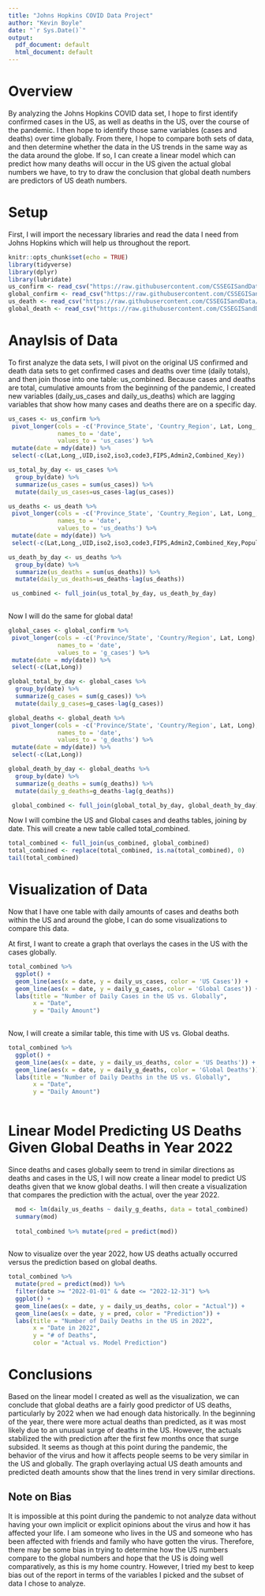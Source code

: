 ```yaml
---
title: "Johns Hopkins COVID Data Project"
author: "Kevin Boyle"
date: "`r Sys.Date()`"
output:
  pdf_document: default
  html_document: default
---
```


# Overview

By analyzing the Johns Hopkins COVID data set, I hope to first identify confirmed cases in the US, as well as deaths in the US, over the course of the pandemic. I then hope to identify those same variables (cases and deaths) over time globally. From there, I hope to compare both sets of data, and then determine whether the data in the US trends in the same way as the data around the globe. If so, I can create a linear model which can predict how many deaths will occur in the US given the actual global numbers we have, to try to draw the conclusion that global death numbers are predictors of US death numbers.

# Setup

First, I will import the necessary libraries and read the data I need from Johns Hopkins which will help us throughout the report.

```r

knitr::opts_chunk$set(echo = TRUE)
library(tidyverse)
library(dplyr)
library(lubridate)
us_confirm <- read_csv("https://raw.githubusercontent.com/CSSEGISandData/COVID-19/master/csse_covid_19_data/csse_covid_19_time_series/time_series_covid19_confirmed_US.csv")
global_confirm <- read_csv("https://raw.githubusercontent.com/CSSEGISandData/COVID-19/master/csse_covid_19_data/csse_covid_19_time_series/time_series_covid19_confirmed_global.csv")
us_death <- read_csv("https://raw.githubusercontent.com/CSSEGISandData/COVID-19/master/csse_covid_19_data/csse_covid_19_time_series/time_series_covid19_deaths_US.csv")
global_death <- read_csv("https://raw.githubusercontent.com/CSSEGISandData/COVID-19/master/csse_covid_19_data/csse_covid_19_time_series/time_series_covid19_deaths_global.csv")

```

# Anaylsis of Data

To first analyze the data sets, I will pivot on the original US confirmed and death data sets to get confirmed cases and deaths over time (daily totals), and then join those into one table: us_combined. Because cases and deaths are total, cumulative amounts from the beginning of the pandemic, I created new variables (daily_us_cases and daily_us_deaths) which are lagging variables that show how many cases and deaths there are on a specific day.

```r

us_cases <- us_confirm %>%
 pivot_longer(cols = -c('Province_State', 'Country_Region', Lat, Long_,UID,iso2,iso3,code3,FIPS,Admin2,Combined_Key),
              names_to = 'date',
              values_to = 'us_cases') %>%
 mutate(date = mdy(date)) %>%
 select(-c(Lat,Long_,UID,iso2,iso3,code3,FIPS,Admin2,Combined_Key))

us_total_by_day <- us_cases %>%
  group_by(date) %>%
  summarize(us_cases = sum(us_cases)) %>%
  mutate(daily_us_cases=us_cases-lag(us_cases))

us_deaths <- us_death %>%
 pivot_longer(cols = -c('Province_State', 'Country_Region', Lat, Long_,UID,iso2,iso3,code3,FIPS,Admin2,Combined_Key,Population),
              names_to = 'date',
              values_to = 'us_deaths') %>%
 mutate(date = mdy(date)) %>%
 select(-c(Lat,Long_,UID,iso2,iso3,code3,FIPS,Admin2,Combined_Key,Population))

us_death_by_day <- us_deaths %>%
  group_by(date) %>%
  summarize(us_deaths = sum(us_deaths)) %>%
  mutate(daily_us_deaths=us_deaths-lag(us_deaths))

 us_combined <- full_join(us_total_by_day, us_death_by_day) 
 
```

Now I will do the same for global data!

```r

global_cases <- global_confirm %>%
 pivot_longer(cols = -c('Province/State', 'Country/Region', Lat, Long),
              names_to = 'date',
              values_to = 'g_cases') %>%
 mutate(date = mdy(date)) %>%
 select(-c(Lat,Long))

global_total_by_day <- global_cases %>%
  group_by(date) %>%
  summarize(g_cases = sum(g_cases)) %>%
  mutate(daily_g_cases=g_cases-lag(g_cases))

global_deaths <- global_death %>%
 pivot_longer(cols = -c('Province/State', 'Country/Region', Lat, Long),
              names_to = 'date',
              values_to = 'g_deaths') %>%
 mutate(date = mdy(date)) %>%
 select(-c(Lat,Long))

global_death_by_day <- global_deaths %>%
  group_by(date) %>%
  summarize(g_deaths = sum(g_deaths)) %>%
  mutate(daily_g_deaths=g_deaths-lag(g_deaths))

 global_combined <- full_join(global_total_by_day, global_death_by_day)

```

Now I will combine the US and Global cases and deaths tables, joining by date. This will create a new table called total_combined.

```r

total_combined <- full_join(us_combined, global_combined)
total_combined <- replace(total_combined, is.na(total_combined), 0)
tail(total_combined)

```

# Visualization of Data

Now that I have one table with daily amounts of cases and deaths both within the US and around the globe, I can do some visualizations to compare this data.

At first, I want to create a graph that overlays the cases in the US with the cases globally.

```r

total_combined %>%
  ggplot() +
  geom_line(aes(x = date, y = daily_us_cases, color = 'US Cases')) +
  geom_line(aes(x = date, y = daily_g_cases, color = 'Global Cases')) +
  labs(title = "Number of Daily Cases in the US vs. Globally",
       x = "Date",
       y = "Daily Amount") 
  
```

Now, I will create a similar table, this time with US vs. Global deaths.

```r

total_combined %>%
  ggplot() +
  geom_line(aes(x = date, y = daily_us_deaths, color = 'US Deaths')) +
  geom_line(aes(x = date, y = daily_g_deaths, color = 'Global Deaths')) +
  labs(title = "Number of Daily Deaths in the US vs. Globally",
       x = "Date",
       y = "Daily Amount") 
  
```

# Linear Model Predicting US Deaths Given Global Deaths in Year 2022

Since deaths and cases globally seem to trend in similar directions as deaths and cases in the US, I will now create a linear model to predict US deaths given that we know global deaths. I will then create a visualization that compares the prediction with the actual, over the year 2022.

```r

  mod <- lm(daily_us_deaths ~ daily_g_deaths, data = total_combined)
  summary(mod)
  
  total_combined %>% mutate(pred = predict(mod))
  

```

Now to visualize over the year 2022, how US deaths actually occurred versus the prediction based on global deaths.

```r

total_combined %>%
  mutate(pred = predict(mod)) %>%
  filter(date >= "2022-01-01" & date <= "2022-12-31") %>%
  ggplot() +
  geom_line(aes(x = date, y = daily_us_deaths, color = "Actual")) +
  geom_line(aes(x = date, y = pred, color = "Prediction")) +    
  labs(title = "Number of Daily Deaths in the US in 2022",
       x = "Date in 2022",
       y = "# of Deaths",
       color = "Actual vs. Model Prediction") 
```

# Conclusions

Based on the linear model I created as well as the visualization, we can conclude that global deaths are a fairly good predictor of US deaths, particularly by 2022 when we had enough data historically. In the beginning of the year, there were more actual deaths than predicted, as it was most likely due to an unusual surge of deaths in the US. However, the actuals stabilized the with prediction after the first few months once that surge subsided. It seems as though at this point during the pandemic, the behavior of the virus and how it affects people seems to be very similar in the US and globally. The graph overlaying actual US death amounts and predicted death amounts show that the lines trend in very similar directions.

## Note on Bias

It is impossible at this point during the pandemic to not analyze data without having your own implicit or explicit opinions about the virus and how it has affected your life. I am someone who lives in the US and someone who has been affected with friends and family who have gotten the virus. Therefore, there may be some bias in trying to determine how the US numbers compare to the global numbers and hope that the US is doing well comparatively, as this is my home country. However, I tried my best to keep bias out of the report in terms of the variables I picked and the subset of data I chose to analyze. 